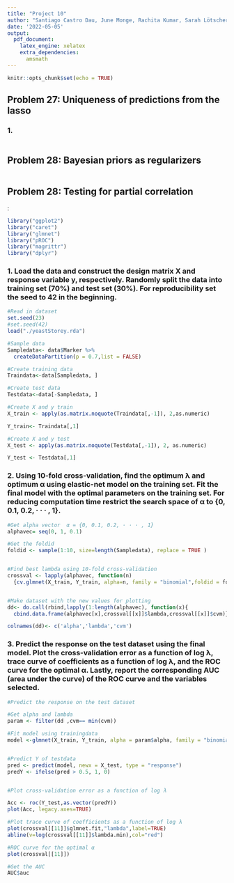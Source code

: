 ```yaml
---
title: "Project 10"
author: "Santiago Castro Dau, June Monge, Rachita Kumar, Sarah Lötscher"
date: '2022-05-05'
output: 
  pdf_document:
    latex_engine: xelatex
    extra_dependencies:
      amsmath
---
```


```r
knitr::opts_chunk$set(echo = TRUE)
```
## Problem 27: Uniqueness of predictions from the lasso 
###  1. 
```r

```

## Problem 28: Bayesian priors as regularizers 

```r

```

## Problem 28: Testing for partial correlation 
:

```r
library("ggplot2")
library("caret")
library("glmnet")
library("pROC")
library("magrittr")
library("dplyr")

```


### 1. Load the data and construct the design matrix X and response variable y, respectively. Randomly split the data into training set (70%) and test set (30%). For reproducibility set the seed to 42 in the beginning.

```r
#Read in dataset
set.seed(23)
#set.seed(42)
load("./yeastStorey.rda")
```

```r
#Sample data
Sampledata<- data$Marker %>%
  createDataPartition(p = 0.7,list = FALSE)

#Create training data
Traindata<-data[Sampledata, ]

#Create test data
Testdata<-data[-Sampledata, ]

```


```r
#Create X and y train
X_train <- apply(as.matrix.noquote(Traindata[,-1]), 2,as.numeric)

Y_train<- Traindata[,1]

#Create X and y test
X_test <- apply(as.matrix.noquote(Testdata[,-1]), 2, as.numeric)

Y_test <- Testdata[,1]

```



### 2. Using 10-fold cross-validation, find the optimum λ and optimum α using elastic-net model on the training set. Fit the final model with the optimal parameters on the training set. For reducing computation time restrict the search space of α to {0, 0.1, 0.2, · · · , 1}.

```r
#Get alpha vector  α = {0, 0.1, 0.2, · · · , 1}
alphavec= seq(0, 1, 0.1)

```

```r

#Get the foldid
foldid <- sample(1:10, size=length(Sampledata), replace = TRUE )


#Find best lambda using 10-fold cross-validation
crossval <- lapply(alphavec, function(n)
  {cv.glmnet(X_train, Y_train, alpha=n, family = "binomial",foldid = foldid, type.measure="mse")})


#Make dataset with the new values for plotting
dd<- do.call(rbind,lapply(1:length(alphavec), function(x){
  cbind.data.frame(alphavec[x],crossval[[x]]$lambda,crossval[[x]]$cvm)}))

colnames(dd)<- c('alpha','lambda','cvm')

```


### 3. Predict the response on the test dataset using the final model. Plot the cross-validation error as a function of log λ, trace curve of coefficients as a function of log λ, and the ROC curve for the optimal α. Lastly, report the corresponding AUC (area under the curve) of the ROC curve and the variables selected.


```r
#Predict the response on the test dataset

#Get alpha and lambda
param <- filter(dd ,cvm== min(cvm))

#Fit model using trainingdata
model <-glmnet(X_train, Y_train, alpha = param$alpha, family = "binomial" ,lambda = param$lambda)


#Predict Y of testdata
pred <- predict(model, newx = X_test, type = "response")
predY <- ifelse(pred > 0.5, 1, 0)



```


```r
#Plot cross-validation error as a function of log λ

Acc <- roc(Y_test,as.vector(predY))
plot(Acc, legacy.axes=TRUE)
```


```r
#Plot trace curve of coefficients as a function of log λ
plot(crossval[[11]]$glmnet.fit,"lambda",label=TRUE)
abline(v=log(crossval[[11]]$lambda.min),col="red")
```


```r
#ROC curve for the optimal α
plot(crossval[[11]])
```


```r
#Get the AUC
AUC$auc
```

